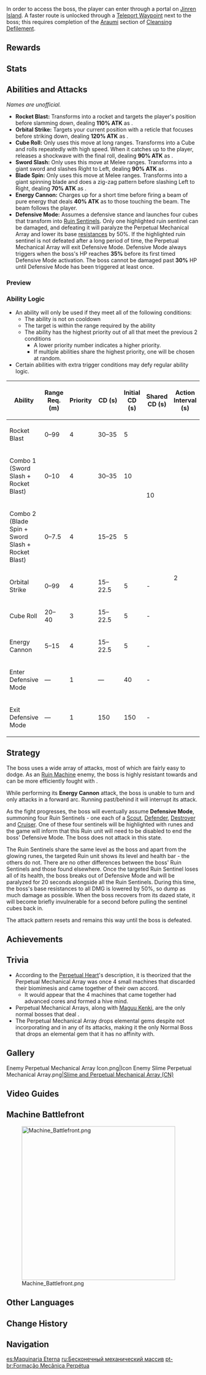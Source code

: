 {{Enemy Infobox
|image    = Enemy Perpetual Mechanical Array.png
|type     = Normal Bosses
|family   = Automatons
|group    = Ruin Machines
|location = [[Narukami Island]], [[Inazuma]]
|title    = Perpetual Resonance SI/Ald
|ability1 = Invincibility Frames
|drops    = Perpetual Heart
}}
{{Description|A strange, alien machine.<br />They say that it is a war machine left behind by a [[Khaenri'ah|nation]] that has already been destroyed. Composed of several different parts, it can adapt to its combat environment and employ a variety of attacks. This machine, comprised of cubic shapes, is on some level very much like the elemental [[hypostases]].|[[Adventurer Handbook]]
}}
{{Enemy Intro}} In order to access the boss, the player can enter through a portal on [[Jinren Island]]. A faster route is unlocked through a [[Teleport Waypoints|Teleport Waypoint]] next to the boss; this requires completion of the [[Araumi]] section of [[Cleansing Defilement]].

==Rewards==
{{World Boss Rewards
|gem=Prithiva Topaz,Shivada Jade
|exclusive=Perpetual Heart
|sets=Lucky Dog,Berserker,The Exile,Prayers to Springtime
}}

==Stats==
{{Enemy Stats
|res1     = Normal
|phys_res = 70%

|res2         = Paralyzed
|resglobal2   = -40%
|phys_res2    = 20%

|hp_ratio    = 16
|hp_type     = 2
|atk_ratio   = 6
|res_title   = State
}}

==Abilities and Attacks==
''Names are unofficial.''
*'''Rocket Blast:''' Transforms into a rocket and targets the player's position before slamming down, dealing '''110% ATK''' as {{Color|AoE Physical DMG}}.
*'''Orbital Strike:''' Targets your current position with a reticle that focuses before striking down, dealing '''120% ATK''' as {{Color|AoE Physical DMG}}.
*'''Cube Roll:''' Only uses this move at long ranges. Transforms into a Cube and rolls repeatedly with high speed. When it catches up to the player, releases a shockwave with the final roll, dealing '''90% ATK''' as {{Color|AoE Physical DMG}}.
*'''Sword Slash:''' Only uses this move at Melee ranges. Transforms into a giant sword and slashes Right to Left, dealing '''90% ATK''' as {{Color|Physical DMG}}.
*'''Blade Spin:''' Only uses this move at Melee ranges. Transforms into a giant spinning blade and does a zig-zag pattern before slashing Left to Right, dealing '''70% ATK''' as {{Color|Physical DMG}}.
*'''Energy Cannon:''' Charges up for a short time before firing a beam of pure energy that deals '''40% ATK''' as {{Color|Physical DoT}} to those touching the beam. The beam follows the player.
*'''Defensive Mode:''' Assumes a defensive stance and launches four cubes that transform into [[Ruin Sentinels]]. Only one highlighted ruin sentinel can be damaged, and defeating it will paralyze the Perpetual Mechanical Array and lower its base [[resistance]]s by 50%. If the highlighted ruin sentinel is not defeated after a long period of time, the Perpetual Mechanical Array will exit Defensive Mode. Defensive Mode always triggers when the boss's HP reaches '''35%''' before its first timed Defensive Mode activation. The boss cannot be damaged past '''30%''' HP until Defensive Mode has been triggered at least once.

===Preview===
{{Preview
|size=185px
|file1=Perpetual Mechanical Array Rocket Blast
|caption1=Rocket Blast

|file2=Perpetual Mechanical Array Orbital Strike
|caption2=Orbital Strike

|file3=Perpetual Mechanical Array Cube Roll
|caption3=Cube Roll

|file4=Perpetual Mechanical Array Sword Slash
|caption4=Sword Slash

|file5=Perpetual Mechanical Array Blade Spin
|caption5=Blade Spin

|file6=Perpetual Mechanical Array Energy Cannon
|caption6=Energy Cannon

|file7=Perpetual Mechanical Array Defensive Mode
|caption7=Defensive Mode
}}

===Ability Logic===
{{See also|Cooldown#Enemy Cooldowns}}
* An ability will only be used if they meet all of the following conditions:
** The ability is not on cooldown
** The target is within the range required by the ability
** The ability has the highest priority out of all that meet the previous 2 conditions
*** A lower priority number indicates a higher priority.
*** If multiple abilities share the highest priority, one will be chosen at random.
* Certain abilities with extra trigger conditions may defy regular ability logic.

{| class="wikitable"
! Ability !! Range Req. (m) !! Priority !! style="width:80px" |CD (s) !! Initial CD (s) !! Shared CD (s) !! Action Interval (s)
|-
| Rocket Blast || 0–99 || 4 || 30–35 || 5 || rowspan="3" | 10 || rowspan="8" | 2
|-
| Combo 1 (Sword Slash + Rocket Blast) || 0–10 || 4 || 30–35 || 10
|-
| Combo 2 (Blade Spin + Sword Slash + Rocket Blast) || 0–7.5 || 4 || 15–25 || 5
|-
| Orbital Strike || 0–99 || 4 || 15–22.5 || 5 || -
|-
| Cube Roll || 20–40 || 3 || 15–22.5 || 5 || -
|-
| Energy Cannon || 5–15 || 4 || 15–22.5 || 5 || -
|-
| Enter Defensive Mode || &mdash; || 1 || &mdash; || 40 || -
|-
| Exit Defensive Mode || &mdash; || 1 || 150 || 150 || -
|}

==Strategy==
The boss uses a wide array of attacks, most of which are fairly easy to dodge. As an [[Ruin Machines|Ruin Machine]] enemy, the boss is highly resistant towards {{Color|Physical DMG}} and can be more efficiently fought with {{Color|Black|Elemental DMG}}.

While performing its '''Energy Cannon''' attack, the boss is unable to turn and only attacks in a forward arc. Running past/behind it will interrupt its attack.

As the fight progresses, the boss will eventually assume '''Defensive Mode''', summoning four Ruin Sentinels - one each of a [[Ruin Scout|Scout]], [[Ruin Defender|Defender]], [[Ruin Destroyer|Destroyer]] and [[Ruin Cruiser|Cruiser]]. One of these four sentinels will be highlighted with runes and the game will inform that this Ruin unit will need to be disabled to end the boss' Defensive Mode. The boss does not attack in this state.

The Ruin Sentinels share the same level as the boss and apart from the glowing runes, the targeted Ruin unit shows its level and health bar - the others do not. There are no other differences between the boss' Ruin Sentinels and those found elsewhere. Once the targeted Ruin Sentinel loses all of its health, the boss breaks out of Defensive Mode and will be paralyzed for 20 seconds alongside all the Ruin Sentinels. During this time, the boss's base resistances to all DMG is lowered by 50%, so dump as much damage as possible. When the boss recovers from its dazed state, it will become briefly invulnerable for a second before pulling the sentinel cubes back in.

The attack pattern resets and remains this way until the boss is defeated.

==Achievements==
{{Achievement Topic Table|topic=Perpetual Mechanical Array}}

==Trivia==
*According to the [[Perpetual Heart]]'s description, it is theorized that the Perpetual Mechanical Array was once 4 small machines that discarded their biomimesis and came together of their own accord.
** It would appear that the 4 machines that came together had advanced cores and formed a hive mind.
*Perpetual Mechanical Arrays, along with [[Maguu Kenki]], are the only normal bosses that deal {{Color|Physical DMG}}.
*The Perpetual Mechanical Array drops elemental gems despite not incorporating {{Geo}} and {{Cryo}} in any of its attacks, making it the only Normal Boss that drops an elemental gem that it has no affinity with.

==Gallery==
<gallery hideaddbutton="true" captionalign="center">
Enemy Perpetual Mechanical Array Icon.png|Icon
Enemy Slime Perpetual Mechanical Array.png|[https://bbs.mihoyo.com/ys/article/7997808 Slime and Perpetual Mechanical Array (CN)] <!--2021-07-30-->
</gallery>

==Video Guides==
{{EVT
|video1   = https://youtu.be/vuj64XjQppU
|caption2 = How to Easily Beat the Perpetual Mechanical Array
}}

==Machine Battlefront==
{{Description|The water near [[Jinren Island]] is undulating violently, while an unpredictable automaton is hidden in the ruins underneath...<br />Destroy the Perpetual Mechanical Array at the bottom of the sea and preempt the attack of the Ruin machines!}}
[[File:Machine Battlefront.png|400px]]

==Other Languages==
{{Other Languages
|en      = Perpetual Mechanical Array
|zhs     = 恒常机关阵列
|zhs_rm  = Héngcháng Jīguānzhènliè
|zht     = 恒常機關陣列
|zht_rm  = Héngcháng Jīguānzhènliè
|zh_tl   = Perpetual Mechanical Array
|ja      = {{Rubi|恒|こう|常|じょう|から|絡|くり|繰|陣|じん|形|けい}}
|ja_rm   = Koujou Karakuri Jinkei
|ja_tl   = Perpetual Mechanical Array
|ko      = {{tt|영구|永久}} {{tt|장치|裝置}} {{tt|진영|陣營}}
|ko_rm   = Yeonggu Jangchi Jinyeong
|ko_tl   = Perpetual Mechanical Array
|es      = Maquinaria Eterna
|es_tl   = Eternal Machinery
|fr      = Matrice mécanique perpétuelle
|fr_tl   = Perpetual Mechanical Matrix
|ru      = Бесконечный механический массив
|ru_tl   = 
|th      = Perpetual Mechanical Array
|vi      = {{tt|Mô Hình|模形}} {{tt|Động Cơ|動機}} {{tt|Vĩnh Cửu|永久}}
|vi_tl   = Eternal Mechanical Paradigm
|de      = Anordnung immerwährender Vorrichtungen
|de_tl   = Array of Perpetual Mechanism
|id      = Perpetual Mechanical Array
|pt      = Formação Mecânica Perpétua
|pt_tl   = Perpetual Mechanical Formation
}}

==Change History==
{{Change History|2.0}}

==Navigation==
{{Enemy Navbox|type=bosses}}

[[es:Maquinaria Eterna]]
[[ru:Бесконечный механический массив]]
[[pt-br:Formação Mecânica Perpétua]]